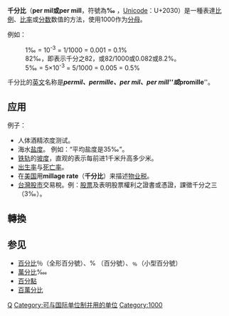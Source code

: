 {{標點符號|‰|caption=千分号}}

'''千分比'''（'''per mil或per mill'''，符號為'''‰''' ，[[Unicode|Unicode]]：U+2030）是一種表達[[比例|比例]]、[[率|比率]]或[[分数|分数]]数值的方法，使用1000作为[[分數|分母]]。

例如：
:1‰ = 10<sup>-3</sup> = 1/1000 = 0.001 = 0.1%
:82‰，即表示千分之82，或82/1000或0.082或8.2%。
:5‰ = 5×10<sup>-3</sup> = 5/1000 = 0.005 = 0.5%

千分比的[[英語正寫法|英文]]名称是'''''permil、permille、per mil、per mill'''''或'''''promille'''''。

== 应用 ==
例子： 
* 人体酒精浓度测试。
* 海水[[盐度|盐度]]。 例如：“平均盐度是35‰”。
* [[鐵路軌道|铁轨]]的[[坡度|坡度]]，直观的表示每前进1千米升高多少米。
* [[出生率|出生率]]与[[死亡率|死亡率]]。
* 在[[美国|美国]]用'''millage rate'''（'''千分比'''）来描述[[物业税|物业税]]。
* [[台灣|台灣]][[股市|股市]]交易稅。例：[[股票|股票]]及表明股票權利之證書或憑證，課徵千分之三（3‰）。

== 轉換 ==
{{分率轉換}} 
== 参见 ==
* [[百分比|百分比]]％（全形百分號）、% （百分號）、﹪（小型百分號）
* [[萬分率|萬分比]]‱
* [[百分點|百分點]]
* [[百萬分比|百萬分比]]

{{分率}}

[[Category:算术|Q]]
[[Category:可与国际单位制并用的单位|Category:可与国际单位制并用的单位]]
[[Category:1000|Category:1000]]